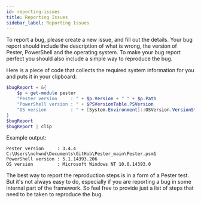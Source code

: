 ```yaml
---
id: reporting-issues
title: Reporting Issues
sidebar_label: Reporting Issues
---
```


To report a bug, please create a new issue, and fill out the details. Your bug report should include the description of what is wrong, the version of Pester, PowerShell and the operating system. To make your bug report perfect you should also include a simple way to reproduce the bug.

Here is a piece of code that collects the required system information for you and puts it in your clipboard:

```powershell
$bugReport = &{
    $p = get-module pester
    "Pester version     : " + $p.Version + " " + $p.Path
    "PowerShell version : " + $PSVersionTable.PSVersion
    "OS version         : " + [System.Environment]::OSVersion.VersionString
}
$bugReport
$bugReport | clip
```

Example output:

```
Pester version     : 3.4.4 C:\Users\nohwnd\Documents\GitHub\Pester_main\Pester.psm1
PowerShell version : 5.1.14393.206
OS version         : Microsoft Windows NT 10.0.14393.0
```

The best way to report the reproduction steps is in a form of a Pester test. But it's not always easy to do, especially if you are reporting a bug in some internal part of the framework. So feel free to provide just a list of steps that need to be taken to reproduce the bug.
